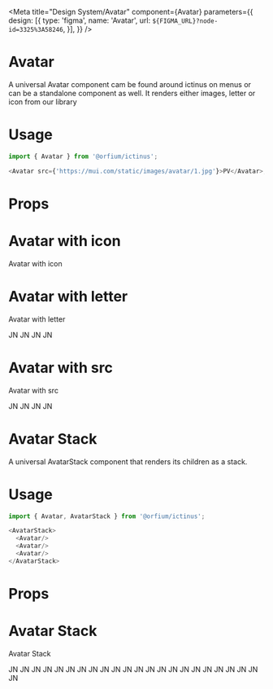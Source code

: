 
<Meta
    title="Design System/Avatar"
    component={Avatar}
    parameters={{
        design: [{
            type: 'figma',
            name: 'Avatar',
            url: `${FIGMA_URL}?node-id=3325%3A58246`,
        }],
    }} />

# Avatar

A universal Avatar component cam be found around ictinus on menus or can be a standalone component as well. It renders either images, letter or icon from our library

# Usage

```js
import { Avatar } from '@orfium/ictinus';

<Avatar src={'https://mui.com/static/images/avatar/1.jpg'}>PV</Avatar>;
```

# Props

<Props of={Avatar} />

# Avatar with icon

Avatar with icon

<Preview>
  <Story name="Avatar with icon">
    <Stack>
      <Avatar size={'xs'} color={`blue-${BASE_SHADE}`} iconName={'user'} />
      <Avatar size={'sm'} color={`blue-${BASE_SHADE}`} iconName={'user'} />
      <Avatar size={'md'} color={`blue-${BASE_SHADE}`} iconName={'user'} />
      <Avatar size={'lg'} color={`blue-${BASE_SHADE}`} iconName={'user'} />
    </Stack>
  </Story>
</Preview>

# Avatar with letter

Avatar with letter

<Preview>
  <Story name="Avatar with letter">
    <Stack>
      <Avatar size={'xs'} color={`blue-${BASE_SHADE}`}>JN</Avatar>
      <Avatar size={'sm'} color={`blue-${BASE_SHADE}`}>JN</Avatar>
      <Avatar size={'md'} color={`blue-${BASE_SHADE}`}>JN</Avatar>
      <Avatar size={'lg'} color={`blue-${BASE_SHADE}`}>JN</Avatar>
    </Stack>
  </Story>
</Preview>

# Avatar with src

Avatar with src

<Preview>
  <Story name="Avatar with src">
    <Stack>
      <Avatar size={'xs'} src={'https://mui.com/static/images/avatar/1.jpg'}>JN</Avatar>
      <Avatar size={'sm'} src={'https://mui.com/static/images/avatar/1.jpg'}>JN</Avatar>
      <Avatar size={'md'} src={'https://mui.com/static/images/avatar/1.jpg'}>JN</Avatar>
      <Avatar size={'lg'} src={'https://mui.com/static/images/avatar/1.jpg'}>JN</Avatar>
    </Stack>
  </Story>
</Preview>

# Avatar Stack

A universal AvatarStack component that renders its children as a stack.

# Usage

```js
import { Avatar, AvatarStack } from '@orfium/ictinus';

<AvatarStack>
  <Avatar/>
  <Avatar/>
  <Avatar/>
</AvatarStack>
```

# Props

<Props of={AvatarStack} />

# Avatar Stack

Avatar Stack

<Preview>
  <Story name="Avatar Stack">
    <Stack vertical>
      <AvatarStack size={'lg'} color={`blue-${BASE_SHADE}`}>
        <Avatar size={'lg'} src={'https://mui.com/static/images/avatar/6.jpg'}>JN</Avatar>
        <Avatar size={'lg'} src={'https://mui.com/static/images/avatar/5.jpg'}>JN</Avatar>
        <Avatar size={'lg'} color={`blue-${BASE_SHADE}`}>JN</Avatar>
        <Avatar size={'lg'} src={'https://mui.com/static/images/avatar/3.jpg'}>JN</Avatar>
        <Avatar size={'lg'} src={'https://mui.com/static/images/avatar/2.jpg'}>JN</Avatar>
        <Avatar size={'lg'} src={'https://mui.com/static/images/avatar/1.jpg'}>JN</Avatar>
      </AvatarStack>
      <AvatarStack maxAvatars={3} color={`blue-${BASE_SHADE}`}>
        <Avatar src={'https://mui.com/static/images/avatar/6.jpg'}>JN</Avatar>
        <Avatar color={`blue-${BASE_SHADE}`} iconName={'user'} />
        <Avatar src={'https://mui.com/static/images/avatar/4.jpg'}>JN</Avatar>
        <Avatar src={'https://mui.com/static/images/avatar/3.jpg'}>JN</Avatar>
        <Avatar src={'https://mui.com/static/images/avatar/2.jpg'}>JN</Avatar>
        <Avatar src={'https://mui.com/static/images/avatar/1.jpg'}>JN</Avatar>
      </AvatarStack>
      <AvatarStack size={'sm'} color={`blue-${BASE_SHADE}`}>
        <Avatar size={'sm'} src={'https://mui.com/static/images/avatar/6.jpg'}>JN</Avatar>
        <Avatar size={'sm'} src={'https://mui.com/static/images/avatar/5.jpg'}>JN</Avatar>
        <Avatar size={'sm'} src={'https://mui.com/static/images/avatar/4.jpg'}>JN</Avatar>
        <Avatar size={'sm'} src={'https://mui.com/static/images/avatar/3.jpg'}>JN</Avatar>
        <Avatar size={'sm'} src={'https://mui.com/static/images/avatar/2.jpg'}>JN</Avatar>
        <Avatar size={'sm'} src={'https://mui.com/static/images/avatar/1.jpg'}>JN</Avatar>
      </AvatarStack>
      <AvatarStack size={'xs'} color={`blue-${BASE_SHADE}`}>
        <Avatar size={'xs'} src={'https://mui.com/static/images/avatar/6.jpg'}>JN</Avatar>
        <Avatar size={'xs'} src={'https://mui.com/static/images/avatar/5.jpg'}>JN</Avatar>
        <Avatar size={'xs'} color={`blue-${BASE_SHADE}`}>JN</Avatar>
        <Avatar size={'xs'} src={'https://mui.com/static/images/avatar/3.jpg'}>JN</Avatar>
        <Avatar size={'xs'} src={'https://mui.com/static/images/avatar/2.jpg'}>JN</Avatar>
        <Avatar size={'xs'} src={'https://mui.com/static/images/avatar/1.jpg'}>JN</Avatar>
      </AvatarStack>
    </Stack>
  </Story>
</Preview>
